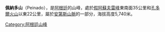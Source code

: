 {{coord|26.62|S|68.15|W|format=dms|type:mountain_region:AR|display=title}}

'''佩納多山'''（Peinado），是[[阿根廷|阿根廷]]的山峰，處於[[假阿蘇夫雷峰|假阿蘇夫雷峰]]東南面35公里和[[孔多爾火山|孔多爾火山]]以東22公里，屬於[[安第斯山脈|安第斯山脈]]的一部分，海拔高度5,740米。

{{Argentina-geo-stub}}
[[Category:阿根廷山峰|Category:阿根廷山峰]]